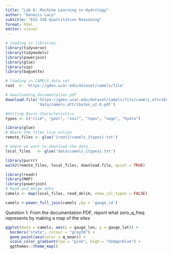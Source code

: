 ```yaml
---
title: "Lab 6: Machine Learning in Hydrology"
author: "Genesis Lacy"
subtitle: "ESS 330 Quantitative Reasoning"
format: html
editor: visual
---
```


```r
# loading in libraries
library(tidyverse)
library(tidymodels)
library(powerjoin)
library(glue)
library(vip)
library(baguette)
```

```r
# loading in CAMELS data set 
root  <- 'https://gdex.ucar.edu/dataset/camels/file'

# downloading documentation pdf
download.file('https://gdex.ucar.edu/dataset/camels/file/camels_attributes_v2.0.pdf', 
              'data/camels_attributes_v2.0.pdf')

```

```r
#Getting Basin Characteristics 
types <- c("clim", "geol", "soil", "topo", "vege", "hydro")

library(glue)
# Where the files live online
remote_files <- glue('{root}/camels_{types}.txt')

# where we want to download the data ...
local_files   <- glue('data/camels_{types}.txt')

library(purrr)
walk2(remote_files, local_files, download.file, quiet = TRUE)

library(readr)
library(MAP)
library(powerjoin)
# Read and merge data
camels <- map(local_files, read_delim, show_col_types = FALSE) 

camels <-power_full_join(camels ,by = 'gauge_id')


```

Question 1: From the documentation PDF, report what zero_q_freq represents by making a map of the sites

```r
ggplot(data = camels, aes(x = gauge_lon, y = gauge_lat)) +
  borders("state", colour = "gray50") +
  geom_point(aes(color = q_mean)) +
  scale_color_gradient(low = "pink", high = "dodgerblue") +
  ggthemes::theme_map()
```
